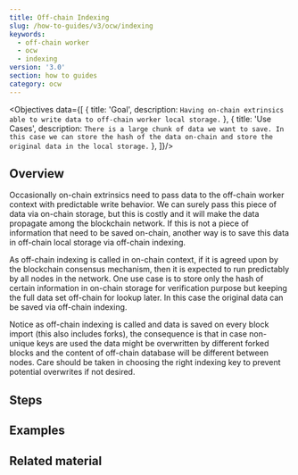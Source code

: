 ```yaml
---
title: Off-chain Indexing
slug: /how-to-guides/v3/ocw/indexing
keywords:
  - off-chain worker
  - ocw
  - indexing
version: '3.0'
section: how to guides
category: ocw
---
```


<Objectives data={[
  {
    title: 'Goal',
    description: `Having on-chain extrinsics able to write data to off-chain worker local storage.`
  },
  {
    title: 'Use Cases',
    description: `There is a large chunk of data we want to save. In this case we can store the hash of the data on-chain and store the original data in the local storage.`
  },
]}/>

## Overview

Occasionally on-chain extrinsics need to pass data to the off-chain worker context with predictable write behavior. We can surely pass this piece of data via on-chain storage, but this is costly and it will make the data propagate among the blockchain network. If this is not a piece of information that need to be saved on-chain, another way is to save this data in off-chain local storage via off-chain indexing.

As off-chain indexing is called in on-chain context, if it is agreed upon by the blockchain consensus mechanism, then it is expected to run predictably by all nodes in the network. One use case is to store only the hash of certain information in on-chain storage for verification purpose but keeping the full data set off-chain for lookup later. In this case the original data can be saved via off-chain indexing.

Notice as off-chain indexing is called and data is saved on every block import (this also includes forks), the consequence is that in case non-unique keys are used the data might be overwritten by different forked blocks and the content of off-chain database will be different between nodes. Care should be taken in choosing the right indexing key to prevent potential overwrites if not desired.

## Steps

## Examples

## Related material
